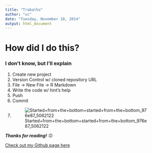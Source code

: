 ```yaml
---
title: "Trabalho"
author: "vc"
date: "Tuesday, November 18, 2014"
output: html_document
---
```


# How did I do this?
### I don't know, but I'll explain

1. Create new project 
1. Version Control w/ cloned repository URL
1. File -> New File -> R Markdown
1. Write the code w/ hint's help 
1. Push
1. Commit
1. 
![Started+from+the+bottom+started+from+the+bottom_976e87_5062122](http://static.fjcdn.com/pictures/Started+from+the+bottom+started+from+the+bottom_976e87_5062122.jpg)

**_Thanks for reading!_**
:D


[Check out my Github page here](https://github.com/ViniciusAQM)